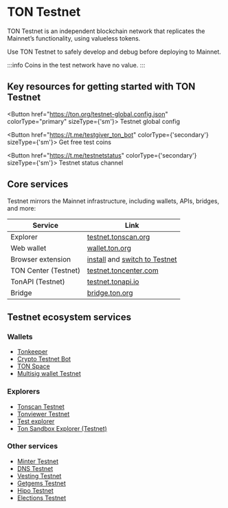 
# TON Testnet

TON Testnet is an independent blockchain network that replicates the Mainnet’s functionality, using valueless tokens.

Use TON Testnet to safely develop and debug before deploying to Mainnet.

:::info
Coins in the test network have no value.
:::

## Key resources for getting started with TON Testnet

<Button href="https://ton.org/testnet-global.config.json" colorType="primary" sizeType={'sm'}>
  Testnet global config
</Button>

<Button href="https://t.me/testgiver_ton_bot" colorType={'secondary'} sizeType={'sm'}>
  Get free test coins
</Button>

<Button href="https://t.me/testnetstatus" colorType={'secondary'} sizeType={'sm'}>
  Testnet status channel
</Button>


## Core services

Testnet mirrors the Mainnet infrastructure, including wallets, APIs, bridges, and more:


| Service               | Link |
|-----------------------|------|
| Explorer            | [testnet.tonscan.org](https://testnet.tonscan.org) |
| Web wallet          | [wallet.ton.org](https://wallet.ton.org/?testnet=true) |
| Browser extension   | [install](https://chrome.google.com/webstore/detail/ton-wallet/nphplpgoakhhjchkkhmiggakijnkhfnd) and [switch to Testnet](https://github.com/toncenter/ton-wallet?tab=readme-ov-file#switch-between-mainnet-and-testnet) |
| TON Center (Testnet)      | [testnet.toncenter.com](https://testnet.toncenter.com) |
| TonAPI (Testnet)        | [testnet.tonapi.io](https://testnet.tonapi.io/) |
| Bridge              | [bridge.ton.org](https://bridge.ton.org/?testnet=true) |

## Testnet ecosystem services

### Wallets

- [Tonkeeper](https://tonkeeper.com/)
- [Crypto Testnet Bot](https://t.me/CryptoTestnetBot)
- [TON Space](https://t.me/wallet/start?startapp=tonspace_settings)
- [Multisig wallet Testnet](https://multisig.ton.org/?testnet=true)

### Explorers

- [Tonscan Testnet](https://testnet.tonscan.org)
- [Tonviewer Testnet](https://testnet.tonviewer.com)
- [Test explorer](https://test-explorer.toncoin.org)
- [Ton Sandbox Explorer (Testnet)](https://tonsandbox.com/explorer)

### Other services

- [Minter Testnet](https://minter.ton.org/?testnet=true)
- [DNS Testnet](https://dns.ton.org/?testnet=true)
- [Vesting Testnet](https://vesting.ton.org/?testnet=true)
- [Getgems Testnet](https://testnet.getgems.io)
- [Hipo Testnet](https://app.hipo.finance/#/network=testnet/)
- [Elections Testnet](https://testnet-elections.toncenter.com/getValidationCycles?limit=2&return_participants=true)


<Feedback />
